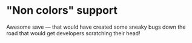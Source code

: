 # "Non colors" support

<EpicVideo url="https://www.epicweb.dev/tutorials/tailwind-color-tokens/color-design-tokens/non-colors-support/solution" />

Awesome save — that would have created some sneaky bugs down the road that would get developers scratching their head!
